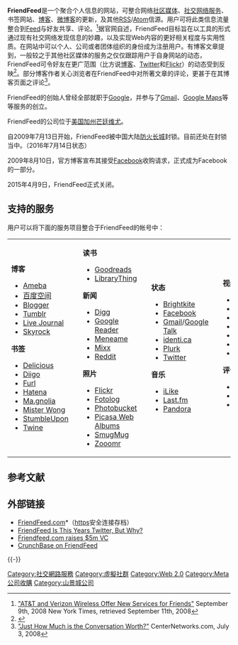 {{NoteTA|G1=IT}}
{{Infobox website
| name = FriendFeed
| type = 社交整合
| logo = [[File:Friendfeed.svg|130px]]<br>[[File:FriendFeed.png|File:FriendFeed.png]]
| caption = FriendFeed标志
| url = [http://friendfeed.com/ friendfeed.com]
| owner = [[Facebook_Inc.|Facebook Inc.]]
| author = Bret Taylor, Jim Norris, Paul Buchheit and Sanjeev Singh
| language = [[英语|英语]]、[[德语|德语]]、[[西班牙语|西班牙语]]、[[法语|法语]]、[[日语|日语]]、[[俄语|俄语]]、[[简体中文|简体中文]]
| current_status = 已关闭
| launch_date = {{start date and age|2007|11}}
}}
'''FriendFeed'''是一个聚合个人信息的网站，可整合网络[[社会媒体|社区媒体]]、[[社交网络服务|社交网络服务]]、书签网站、[[博客|博客]]、[[微博客|微博客]]的更新，及其他[[RSS|RSS]]/[[Atom_(標準)|Atom]]信源。用户可将此类信息流量整合到[[消息來源|Feed]]与好友共享、评论。<ref>[http://bits.blogs.nytimes.com/2008/09/09/att-and-verizon-wireless-offer-new-services-for-friends/ "AT&T and Verizon Wireless Offer New Services for Friends"] {{Wayback|url=http://bits.blogs.nytimes.com/2008/09/09/att-and-verizon-wireless-offer-new-services-for-friends/ |date=20080913032002 }} September 9th, 2008 New York Times, retrieved September 11th, 2008</ref>据官网自述，FriendFeed目标旨在以工具的形式通过现有社交网络发现信息的妙趣，以及实现Web内容的更好相关程度与实用性质。在网站中可以个人、公司或者团体组织的身份成为注册用户。有博客文章提到，一般较之于其他社区媒体的服务之仅仅跟踪用户于自身网站的动态，FriendFeed可令好友在更广范围（比方说[[博客|博客]]、[[Twitter|Twitter]]和[[Flickr|Flickr]]）的动态受到反映<ref>{{Cite web |url=http://venturebeat.com/2007/10/01/friendfeed-a-company-lets-you-see-all-your-friends-feeds/ |title=FriendFeed launch cover on VentureBeat, October 1, 2007 |accessdate=2009-04-19 |archive-date=2009-04-26 |archive-url=https://web.archive.org/web/20090426053829/http://venturebeat.com/2007/10/01/friendfeed-a-company-lets-you-see-all-your-friends-feeds/ |dead-url=no }}</ref>。部分博客作者关心浏览者在FriendFeed中对所著文章的评论，更甚于在其博客页面之评论<ref>[http://www.centernetworks.com/conversation-monetization "Just How Much is the Conversation Worth?"] {{Wayback|url=http://www.centernetworks.com/conversation-monetization |date=20080908204342 }} CenterNetworks.com, July 3, 2008</ref>。

FriendFeed的创始人曾经全部就职于[[Google|Google]]，并参与了[[Gmail|Gmail]]、[[Google_Maps|Google Maps]]等等服务的创立。

FriendFeed的公司位于[[美国|美国]][[加州|加州]][[芒廷维尤_(加利福尼亚州)|芒廷维尤]]。

自2009年7月13日开始，FriendFeed被中国大陆[[防火长城|防火长城]]封锁。目前还处在封锁当中。（2016年7月14日状态）

2009年8月10日，官方博客宣布其接受[[Facebook|Facebook]]收购请求，正式成为Facebook的一部分。

2015年4月9日，FriendFeed正式关闭。

== 支持的服务 ==
用户可以将下面的服务项目整合于FriendFeed的帐号中：

{| width="100%" |
| valign="top" |
'''博客'''
* [[Ameba|Ameba]]
* [[百度空间|百度空间]]
* [[Blogger|Blogger]]
* [[Tumblr|Tumblr]]
* [[Live_Journal|Live Journal]]
* [[Skyrock|Skyrock]]

'''书签'''
* [[Delicious|Delicious]]
* [[Diigo|Diigo]]
* [[Furl|Furl]]
* [[Hatena|Hatena]]
* [[Ma.gnolia|Ma.gnolia]]
* [[Mister_Wong|Mister Wong]]
* [[StumbleUpon|StumbleUpon]]
* [[Twine_(website)|Twine]]
|
| valign="top" |
'''读书'''
* [[Goodreads|Goodreads]]
* [[LibraryThing|LibraryThing]]

'''新闻'''
* [[Digg|Digg]]
* [[Google_Reader|Google Reader]]
* [[Meneame|Meneame]]
* [[Mixx|Mixx]]
* [[Reddit|Reddit]]

'''照片'''
* [[Flickr|Flickr]]
* [[Fotolog|Fotolog]]
* [[Photobucket|Photobucket]]
* [[Picasa_Web_Albums|Picasa Web Albums]]
* [[SmugMug|SmugMug]]
* [[Zooomr|Zooomr]]
|
| valign="top" |
'''状态'''
* [[Brightkite|Brightkite]]
* [[Facebook|Facebook]]
* [[Gmail|Gmail]]/[[Google_Talk|Google Talk]]
* [[identi.ca|identi.ca]]
* [[Plurk|Plurk]]
* [[Twitter|Twitter]]

'''音乐'''
* [[iLike|iLike]]
* [[Last.fm|Last.fm]]
* [[Pandora|Pandora]]
|
| valign="top" |
'''视频'''
* [[12seconds|12seconds]]
* [[Dailymotion|Dailymotion]]
* [[Joost|Joost]]
* [[Seesmic|Seesmic]]
* [[Smotri|Smotri]]
* [[Vimeo|Vimeo]]
* [[YouTube|YouTube]]

'''评论'''
* [[Backtype|Backtype]]
* [[Disqus|Disqus]]
* [[Intense_Debate|Intense Debate]]
|
| valign="top" |
'''其它'''
* 自定义[[RSS|RSS]]/[[Atom_(标准)|Atom]]
* [[Amazon.com|Amazon.com]]
* [[LinkedIn|LinkedIn]]
* [[Netflix|Netflix]]
* [[Netvibes|Netvibes]]
* [[Polyvore|Polyvore]]
* [[SlideShare|SlideShare]]
* [[tipjoy|tipjoy]]
* [[Upcoming|Upcoming]]
* [[Wakoopa|Wakoopa]]
* [[Yelp|Yelp]]
|}

== 参考文献 ==
{{reflist}}

== 外部链接 ==
* [http://friendfeed.com/ FriendFeed.com]*{{Wayback|url=http://friendfeed.com/ |date=20090426075857 }}（[[https|https]]安全连接存档）
*[http://www.techcrunch.com/2008/03/14/friendfeed-is-this-years-twitter-but-why/ FriendFeed Is This Years Twitter, But Why?]{{Wayback|url=http://www.techcrunch.com/2008/03/14/friendfeed-is-this-years-twitter-but-why/ |date=20090408165546 }}
*[https://web.archive.org/web/20090628235300/http://www.indusbusinessjournal.com/ME2/dirmod.asp?sid=&nm=&type=Publishing&mod=Publications%3A%3AArticle&mid=8F3A7027421841978F18BE895F87F791&tier=4&id=8B91C64FDD134A72A97A61AC49AE688B Friendfeed.com raises $5m VC]
*[http://www.crunchbase.com/company/friendfeed CrunchBase on FriendFeed]{{Wayback|url=http://www.crunchbase.com/company/friendfeed |date=20090417135016 }}

{{-}}
{{Online social networking}}

[[Category:社交網路服務|Category:社交網路服務]]
[[Category:虛擬社群|Category:虛擬社群]]
[[Category:Web_2.0|Category:Web 2.0]]
[[Category:Meta公司收購|Category:Meta公司收購]]
[[Category:山景城公司|Category:山景城公司]]